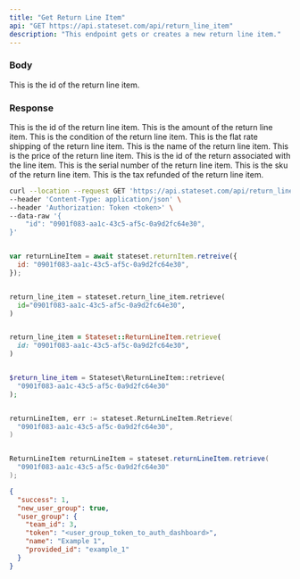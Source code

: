 ```yaml
---
title: "Get Return Line Item"
api: "GET https://api.stateset.com/api/return_line_item"
description: "This endpoint gets or creates a new return line item."
---
```


### Body

<ParamField body="id" type="string">
  This is the id of the return line item.
</ParamField>


### Response

  <ResponseField name="id" type="string">
    This is the id of the return line item.
  </ResponseField>

  <ResponseField name="amount" type="string">
    This is the amount of the return line item.
  </ResponseField>

  <ResponseField name="condition" type="string">
    This is the condition of the return line item.
  </ResponseField>

  <ResponseField name="flat_rate_shipping" type="string">
    This is the flat rate shipping of the return line item.
  </ResponseField>

  <ResponseField name="name" type="string">
    This is the name of the return line item.
  </ResponseField>

  <ResponseField name="price" type="string">
    This is the price of the return line item.
  </ResponseField>

  <ResponseField name="return_id" type="string">
    This is the id of the return associated with the line item.
  </ResponseField>

  <ResponseField name="serial_number" type="string">
    This is the serial number of the return line item.
  </ResponseField>

  <ResponseField name="sku" type="string">
    This is the sku of the return line item.
  </ResponseField>

  <ResponseField name="tax_refunded" type="string">
    This is the tax refunded of the return line item.
  </ResponseField>

<RequestExample>

```bash cURL
curl --location --request GET 'https://api.stateset.com/api/return_line_item' \
--header 'Content-Type: application/json' \
--header 'Authorization: Token <token>' \
--data-raw '{
    "id": "0901f083-aa1c-43c5-af5c-0a9d2fc64e30",
}'
```

```javascript Node.js

var returnLineItem = await stateset.returnItem.retreive({
  id: "0901f083-aa1c-43c5-af5c-0a9d2fc64e30",
});

```

```python Python

return_line_item = stateset.return_line_item.retrieve(
  id="0901f083-aa1c-43c5-af5c-0a9d2fc64e30",
)

```

```ruby Ruby

return_line_item = Stateset::ReturnLineItem.retrieve(
  id: "0901f083-aa1c-43c5-af5c-0a9d2fc64e30",
)

```

```php PHP

$return_line_item = Stateset\ReturnLineItem::retrieve(
  "0901f083-aa1c-43c5-af5c-0a9d2fc64e30"
);

```

```go Go

returnLineItem, err := stateset.ReturnLineItem.Retrieve(
  "0901f083-aa1c-43c5-af5c-0a9d2fc64e30",
)

```

```java Java

ReturnLineItem returnLineItem = stateset.returnLineItem.retrieve(
  "0901f083-aa1c-43c5-af5c-0a9d2fc64e30"
);

```


</RequestExample>

<ResponseExample>

```json Response
{
  "success": 1,
  "new_user_group": true,
  "user_group": {
    "team_id": 3,
    "token": "<user_group_token_to_auth_dashboard>",
    "name": "Example 1",
    "provided_id": "example_1"
  }
}
```

</ResponseExample>
